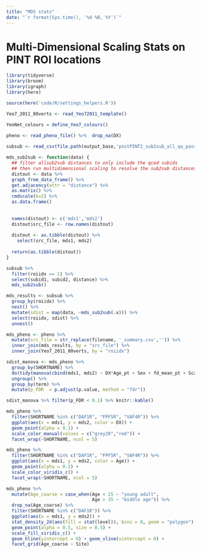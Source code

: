 ```yaml
---
title: "MDS stats"
date: "`r format(Sys.time(), '%d %B, %Y')`"
---
```


# Multi-Dimensional Scaling Stats on PINT ROI locations

```r
library(tidyverse)
library(broom)
library(igraph)
library(here)
```

```r
source(here('code/R/settings_helpers.R'))

Yeo7_2011_80verts <- read_Yeo72011_template()

YeoNet_colours = define_Yeo7_colours()

pheno <- read_pheno_file() %>%  drop_na(DX)
 
subsub <- read_csv(file.path(output_base,'postPINT2_sub2sub_all_qa_passes.csv'))
```

```r
mds_sub2sub <- function(data) {
  ## filter allsub2sub distances to only include the qced subids
  ## then run multidimensional scaling to resolve the sub2sub distances to a 2D plane
  distout <- data %>%
  graph_from_data_frame() %>%
  get.adjacency(attr = "distance") %>%
  as.matrix() %>%
  cmdscale(k=2) %>%
  as.data.frame()
  
  
  names(distout) <- c('mds1','mds2')
  distout$src_file <- row.names(distout)
  
  distout <- as.tibble(distout) %>%
    select(src_file, mds1, mds2)
  
  return(as.tibble(distout))
}
```

```r
subsub %>%
  filter(roiidx == 1) %>%
  select(subid1, subid2, distance) %>%
  mds_sub2sub()
```

```r
mds_results <- subsub %>%
  group_by(roiidx) %>%
  nest() %>%
  mutate(sdist = map(data, ~mds_sub2sub(.x))) %>%
  select(roiidx, sdist) %>%
  unnest()
```

```r
mds_pheno <- pheno %>%
  mutate(src_file = str_replace(filename, '_summary.csv','')) %>%
  inner_join(mds_results, by = "src_file") %>%
  inner_join(Yeo7_2011_80verts, by = "roiidx") 
```

```r
sdist_manova <- mds_pheno %>%
  group_by(SHORTNAME) %>%
  do(tidy(manova(cbind(mds1, mds2) ~ DX*Age_pt + Sex + fd_mean_pt + Scanner + SurfArea_pt,.))) %>%
  ungroup() %>%
  group_by(term) %>%
  mutate(p_FDR  = p.adjust(p.value, method = "fdr"))
```

```r
sdist_manova %>% filter(p_FDR < 0.1) %>% knitr::kable()
```


```r
mds_pheno %>%
  filter(SHORTNAME %in% c("DAF1R", "FPF5R", "VAF4R")) %>%
  ggplot(aes(x = mds1, y = mds2, color = DX)) +
  geom_point(alpha = 0.1) +
  scale_color_manual(values = c("grey20","red")) +
  facet_wrap(~SHORTNAME, ncol = 5)
```
```r
mds_pheno %>%
  filter(SHORTNAME %in% c("DAF1R", "FPF5R", "VAF4R")) %>%
  ggplot(aes(x = mds1, y = mds2, color = Age)) +
  geom_point(alpha = 0.2) +
  scale_color_viridis_c() +
  facet_wrap(~SHORTNAME, ncol = 5)
```
```r
mds_pheno %>%  
  mutate(Age_coarse = case_when(Age < 25 ~ "young adult",
                                Age > 35 ~ "middle age")) %>%
  drop_na(Age_coarse) %>%
  filter(SHORTNAME %in% c("DAF1R")) %>%
  ggplot(aes(x = mds1, y = mds2)) +
  stat_density_2d(aes(fill = stat(level)), bins = 8, geom = "polygon") +
  geom_point(alpha = 0.5, size = 0.5) +
  scale_fill_viridis_c() +
  geom_hline(yintercept = 0) + geom_vline(xintercept = 0) +
  facet_grid(Age_coarse ~ Site)
```


